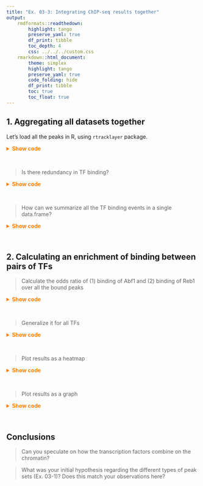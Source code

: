 ```yaml
---
title: "Ex. 03-3: Integrating ChIP-seq results together"
output: 
    rmdformats::readthedown: 
        highlight: tango
        preserve_yaml: true
        df_print: tibble
        toc_depth: 4
        css: ../../../custom.css
    rmarkdown::html_document: 
        theme: simplex
        highlight: tango
        preserve_yaml: true
        code_folding: hide
        df_print: tibble
        toc: true
        toc_float: true
---
```


## 1. Aggregating all datasets together

Let's load all the peaks in R, using `rtracklayer` package.

<details><summary style="color: #ff7f00; font-weight: bold">Show code</summary><p>
```r
TFs <- list.files(pattern = '*.narrowPeak$', path = 'results/bwa/mergedLibrary/macs/narrowPeak')
TFs <- unique(gsub('_.*', '', TFs))
require(rtracklayer)
list_TF_peaks <- parallel::mclapply(mc.cores = 1, TFs, function(TF) {
    TF_files <- list.files(pattern = paste0(TF, '.*narrowPeak$'), path = 'results/bwa/mergedLibrary/macs/narrowPeak', full.names = TRUE)
    peaks <- GenomicRanges::reduce(do.call(c, lapply(TF_files, rtracklayer::import)))
    return(peaks)
})
names(list_TF_peaks) <- TFs
all_peaks <- GenomicRanges::reduce(do.call(c, lapply(
    list.files(pattern = '.*narrowPeak$', path = 'results/bwa/mergedLibrary/macs/narrowPeak', full.names = TRUE), rtracklayer::import
)))
```
</p></details><br>

> Is there redundancy in TF binding? 

<details><summary style="color: #ff7f00; font-weight: bold">Show code</summary><p>
```r
length(all_peaks)
sum(lengths(list_TF_peaks))
```
</p></details><br>

> How can we summarize all the TF binding events in a single data.frame? 

<details><summary style="color: #ff7f00; font-weight: bold">Show code</summary><p>
```r
`%over%` <- IRanges::`%over%`
df <- lapply(names(list_TF_peaks), function(TF) {
    d <- data.frame(
        TF = all_peaks %over% IRanges::subsetByOverlaps(all_peaks, list_TF_peaks[[TF]])
    )
    colnames(d) <- TF
    return(d)
}) 
df <- do.call(cbind, df)
#
dim(df)
colSums(df)
table(rowSums(df))
```
</p></details><br>

## 2. Calculating an enrichment of binding between pairs of TFs

> Calculate the odds ratio of (1) binding of Abf1 and (2) binding of Reb1 over all the bound peaks  

<details><summary style="color: #ff7f00; font-weight: bold">Show code</summary><p>
```r
TF1 <-'Abf1'
TF2 <-'Reb1'
peaks_with_both <- sum(df[, 'Abf1'] & df[, 'Reb1'])
peaks_with_1 <- sum(df[, 'Abf1'] & !df[, 'Reb1'])
peaks_with_2 <- sum(!df[, 'Abf1'] & df[, 'Reb1'])
peaks_with_none <- sum(!df[, 'Abf1'] & !df[, 'Reb1'])
mat <- matrix(c(peaks_with_both, peaks_with_1, peaks_with_2, peaks_with_none), ncol = 2)
fisher.test(mat)
```
</p></details><br>

> Generalize it for all TFs  

<details><summary style="color: #ff7f00; font-weight: bold">Show code</summary><p>
```r
d <- lapply(TFs,  function(TF1) {
    df <- data.frame(lapply(TFs, function(TF2) {
        if (TF1 == TF2) {
            NA
        } else {
            peaks_with_both <- sum(df[, TF1] & df[, TF2])
            peaks_with_1 <- sum(df[, TF1] & !df[, TF2])
            peaks_with_2 <- sum(!df[, TF1] & df[, TF2])
            peaks_with_none <- sum(!df[, TF1] & !df[, TF2])
            mat <- matrix(c(peaks_with_both, peaks_with_1, peaks_with_2, peaks_with_none), ncol = 2)
            fisher.test(mat)$estimate
        }
    }))
    colnames(df) <- TFs
    rownames(df) <- TF1
    return(df)
}) 
d <- do.call(rbind, d)
```
</p></details><br>

> Plot results as a heatmap  

<details><summary style="color: #ff7f00; font-weight: bold">Show code</summary><p>
```r
library(tidyverse)
dd <- d %>% 
    rownames_to_column('TF1') %>% 
    gather('TF2', 'odds_ratio', -TF1)
p <- ggplot(dd, aes(x = TF1, y = TF2, fill = odds_ratio)) + 
    geom_tile() + 
    theme_bw() + 
    theme(axis.text.x = element_text(angle = 90, hjust = 1, vjust = 0.5)) + 
    scale_fill_gradientn(colours = c('white', 'orange', 'darkred'))
p
# Clamp values to a certain range
q_max <- quantile(dd$odds_ratio, 0.95, na.rm = TRUE)
dd$odds_ratio[dd$odds_ratio > q_max] <- q_max
# Order rows
d[is.na(d)] <- 0
o <- hclust(dist(d))$order
o <- hclust(dist(t(df)))$order
dd %<>% mutate(TF1 = factor(TF1, levels = TFs[o])) %>% 
    mutate(TF2 = factor(TF2, levels = TFs[o]))
# Re-plot
p <- ggplot(dd, aes(x = TF1, y = TF2, fill = odds_ratio)) + 
    geom_tile() + 
    theme_bw() + 
    theme(axis.text.x = element_text(angle = 90, hjust = 1, vjust = 0.5)) + 
    scale_fill_gradientn(colours = c('white', 'orange', 'darkred'))
p
```
</p></details><br>

> Plot results as a graph  

<details><summary style="color: #ff7f00; font-weight: bold">Show code</summary><p>
```r
d_counts <- lapply(TFs,  function(TF1) {
    vec <- data.frame(lapply(TFs, function(TF2) {
        ifelse(
            which(TFs == TF2) <= which(TFs == TF1), 
            0, 
            sum(df[, TF1] & df[, TF2]) / sum(df[, TF2] | df[, TF1])
        )
    }))
    names(vec) <- TFs
    return(vec)
}) 
d_counts <- do.call(rbind, d_counts)
row.names(d_counts) <- TFs
#
dd <- d_counts %>% 
    rownames_to_column('TF1') %>% 
    gather('TF2', 'weight', -TF1) %>% 
    # mutate(weight = ifelse(weight < 0.1, 0, weight)) %>% 
    filter(weight > 0.15 & weight < 1) %>% 
    filter(TF1 != 'Rsc9-TAP' & TF2 != 'Rsc9-TAP')
gr <- igraph::graph_from_data_frame(dd, directed = FALSE)
plot(gr)

```
</p></details><br>

## Conclusions

> Can you speculate on how the transcription factors combine on the chromatin? 

> What was your initial hypothesis regarding the different types of peak sets (Ex. 03-1)? Does this match your observations here? 